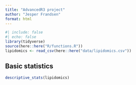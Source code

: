 ```yaml
---
title: "AdvancedR3 project"
author: "Jesper Frandsen"
format: html
---
```


```r
#| include: false
#| echo: false
library(tidyverse)
source(here::here("R/functions.R"))
lipidomics <- read_csv(here::here("data/lipidomics.csv"))
```

## Basic statistics

```r
descriptive_stats(lipidomics)
```
